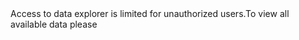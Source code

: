 
<span>
  Access to data explorer is limited for unauthorized users.To view all
  available data please <Link label="Sign In" url="/login" />
</span>
